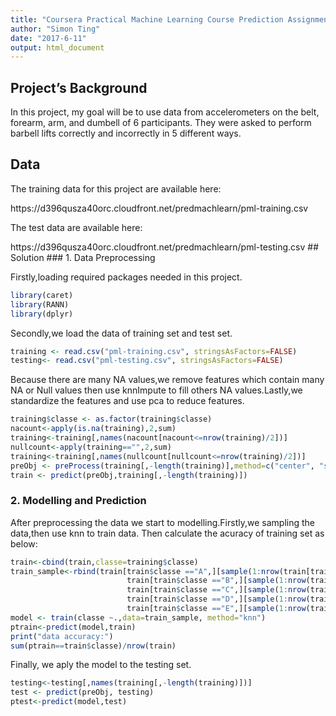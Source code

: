 ---
title: "Coursera Practical Machine Learning Course Prediction Assignment"
author: "Simon Ting"
date: "2017-6-11"
output: html_document
---

## Project's Background

In this project, my goal will be to use data from accelerometers on the belt, forearm, arm, and dumbell of 6 participants.
They were asked to perform barbell lifts correctly and incorrectly in 5 different ways.

## Data 

The training data for this project are available here:
  
https://d396qusza40orc.cloudfront.net/predmachlearn/pml-training.csv

The test data are available here:
  
https://d396qusza40orc.cloudfront.net/predmachlearn/pml-testing.csv
## Solution
### 1. Data Preprocessing

Firstly,loading required packages needed in this project.

```{r}
library(caret)
library(RANN)
library(dplyr)
```
Secondly,we load the data of training set and test set.
```{r}
training <- read.csv("pml-training.csv", stringsAsFactors=FALSE)
testing<- read.csv("pml-testing.csv", stringsAsFactors=FALSE)
```
Because there are many NA values,we remove features which contain many NA or Null values then use knnImpute to fill others NA values.Lastly,we standardize the features and use pca to reduce features.
```{r}
training$classe <- as.factor(training$classe)
nacount<-apply(is.na(training),2,sum)
training<-training[,names(nacount[nacount<=nrow(training)/2])]
nullcount<-apply(training=="",2,sum)
training<-training[,names(nullcount[nullcount<=nrow(training)/2])]
preObj <- preProcess(training[,-length(training)],method=c("center", "scale", "knnImpute", "pca"), thresh=0.9)
train <- predict(preObj,training[,-length(training)])
```
### 2. Modelling and Prediction

After preprocessing the data we start to modelling.Firstly,we sampling the data,then use knn to train data.
Then calculate the acuracy of training set as below:
```{r}
train<-cbind(train,classe=training$classe)
train_sample<-rbind(train[train$classe =="A",][sample(1:nrow(train[train$classe =="A",]),1000),],
                          train[train$classe =="B",][sample(1:nrow(train[train$classe =="B",]),1000),],
                          train[train$classe =="C",][sample(1:nrow(train[train$classe =="C",]),1000),],
                          train[train$classe =="D",][sample(1:nrow(train[train$classe =="D",]),1000),],
                          train[train$classe =="E",][sample(1:nrow(train[train$classe =="E",]),1000),])
model <- train(classe ~.,data=train_sample, method="knn")
ptrain<-predict(model,train)
print("data accuracy:")
sum(ptrain==train$classe)/nrow(train)

```
Finally, we aply the model to the testing set.
```{r}
testing<-testing[,names(training[,-length(training)])]
test <- predict(preObj, testing)
ptest<-predict(model,test)
```